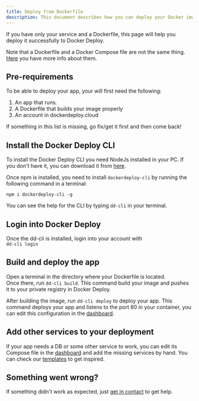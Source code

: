 ```yaml
---
title: Deploy from Dockerfile
description: This document describes how you can deploy your Docker image if you only have a Dockerfile
---
```


If you have only your service and a Dockerfile, this page will help you deploy it successfully to Docker Deploy.

Note that a Dockerfile and a Docker Compose file are not the same thing. [Here](https://stackoverflow.com/a/45549372) you have more info about them.

## Pre-requirements

To be able to deploy your app, your will first need the following:

1. An app that runs.
2. A Dockerfile that builds your image properly
3. An account in dockerdeploy.cloud

If something in this list is missing, go fix/get it first and then come back!

## Install the Docker Deploy CLI

To install the Docker Deploy CLI you need NodeJs installed in your PC. If you don't have it, you can download it from [here](https://nodejs.org/en/download/).

Once npm is installed, you need to install `dockerdeploy-cli` by running the following command in a terminal:

`npm i dockerdeploy-cli -g`

You can see the help for the CLI by typing `dd-cli` in your terminal.

## Login into Docker Deploy

Once the dd-cli is installed, login into your account with  
`dd-cli login`

## Build and deploy the app

Open a terminal in the directory where your Dockerfile is located.  
Once there, run `dd-cli build`. This command build your image and pushes it to your private registry in Docker Deploy.

After building the image, run `dd-cli deploy` to deploy your app. This command deploys your app and listens to the port 80 in your container, you can edit this configuration in the [dashboard](https://dockerdeploy.cloud/dashboard).

## Add other services to your deployment

If your app needs a DB or some other service to work, you can edit its Compose file in the [dashboard](https://dockerdeploy.cloud/dashboard) and add the missing services by hand. You can check our [templates](https://github.com/jclapadula/docker-deploy/tree/main/templates) to get inspired.

## Something went wrong?

If something didn't work as expected, just [get in contact](mailto:support@dockerdeploy.cloud) to get help.
